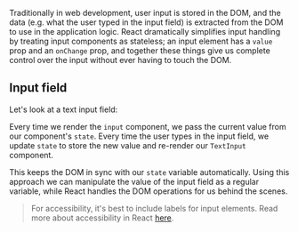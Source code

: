 
Traditionally in web development, user input is stored in the DOM, and the data (e.g. what the user typed in the input field) is extracted from the DOM to use in the application logic. React dramatically simplifies input handling by treating input components as stateless; an input element has a `value` prop and an `onChange` prop, and together these things give us complete control over the input without ever having to touch the DOM.

## Input field

Let's look at a text input field:

<Example code={userInput} />

Every time we render the `input` component, we pass the current value from our component's `state`. Every time the user types in the input field, we update `state` to store the new value and re-render our `TextInput` component.

This keeps the DOM in sync with our `state` variable automatically. Using this approach we can manipulate the value of the input field as a regular variable, while React handles the DOM operations for us behind the scenes.

> For accessibility, it's best to include labels for input elements. Read more about accessibility in React [here](https://reactjs.org/docs/accessibility.html).
